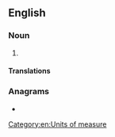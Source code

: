 ==English==

===Noun===
{{en-noun}}

# {{alternative spelling of|yottalitre|from=US|lang=en}}

====Translations====
{{trans-see|yottalitre}}

===Anagrams===
* {{anagrams|en|yottalitre}}

[[Category:en:Units of measure]]
